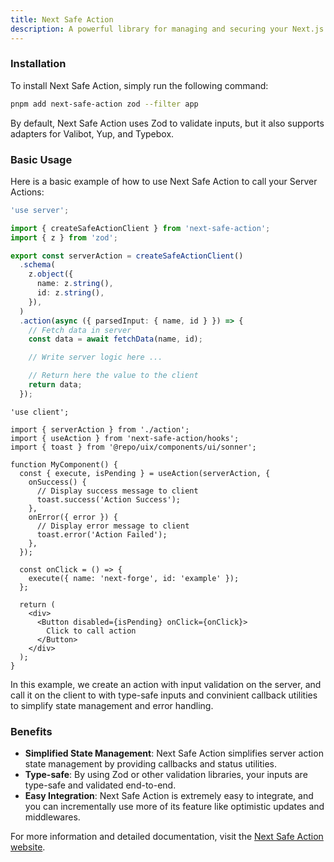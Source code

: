 ```yaml
---
title: Next Safe Action
description: A powerful library for managing and securing your Next.js Server Actions.
---
```


### Installation

To install Next Safe Action, simply run the following command:

```sh Terminal
pnpm add next-safe-action zod --filter app
```

By default, Next Safe Action uses Zod to validate inputs, but it also supports adapters for Valibot, Yup, and Typebox.

### Basic Usage

Here is a basic example of how to use Next Safe Action to call your Server Actions:

<CodeGroup>

```ts action.ts
'use server';

import { createSafeActionClient } from 'next-safe-action';
import { z } from 'zod';

export const serverAction = createSafeActionClient()
  .schema(
    z.object({
      name: z.string(),
      id: z.string(),
    }),
  )
  .action(async ({ parsedInput: { name, id } }) => {
    // Fetch data in server
    const data = await fetchData(name, id);

    // Write server logic here ...

    // Return here the value to the client
    return data;
  });
```

```tsx my-component.tsx
'use client';

import { serverAction } from './action';
import { useAction } from 'next-safe-action/hooks';
import { toast } from '@repo/uix/components/ui/sonner';

function MyComponent() {
  const { execute, isPending } = useAction(serverAction, {
    onSuccess() {
      // Display success message to client
      toast.success('Action Success');
    },
    onError({ error }) {
      // Display error message to client
      toast.error('Action Failed');
    },
  });

  const onClick = () => {
    execute({ name: 'next-forge', id: 'example' });
  };

  return (
    <div>
      <Button disabled={isPending} onClick={onClick}>
        Click to call action
      </Button>
    </div>
  );
}
```

</CodeGroup>

In this example, we create an action with input validation on the server, and call it on the client to with type-safe inputs and convinient callback utilities to simplify state management and error handling.

### Benefits

- <Icon icon="check" iconType="solid" /> **Simplified State Management**: Next
  Safe Action simplifies server action state management by providing callbacks
  and status utilities.
- <Icon icon="check" iconType="solid" /> **Type-safe**: By using Zod or other
  validation libraries, your inputs are type-safe and validated end-to-end.
- <Icon icon="check" iconType="solid" /> **Easy Integration**: Next Safe Action
  is extremely easy to integrate, and you can incrementally use more of its
  feature like optimistic updates and middlewares.

For more information and detailed documentation, visit the [Next Safe Action website](https://next-safe-action.dev).
